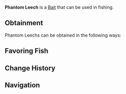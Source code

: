{{BaitInfobox
|image          = Bait Phantom Leech.png
|rarity         = Rare
|crates         = 
|angler_quests  = <!--TBD-->
|pref_luck      = 55
|univ_luck      = 30
|resilience     = 25
|lure           = 10
|ability        = 
}}
'''Phantom Leech''' is a {{Rarity|Rare}} [[Bait]] that can be used in fishing.

== Obtainment ==
Phantom Leechs can be obtained in the following ways:
<!--* [[Angler]] Quests, starting from the ?th completion-->

== Favoring Fish ==
{{Fish by Category Table|Phantom Leech-Loving Fish|event=1|show_location=1|hide_bait=1|resultsheader='''%PAGES%''' [[Fish]] prefer Phantom Leechs:|noresultsheader=No fish prefer Phantom Leechs.}}

== Change History ==
{{Change History|1.0}}

== Navigation ==
{{Bait Navbox}}